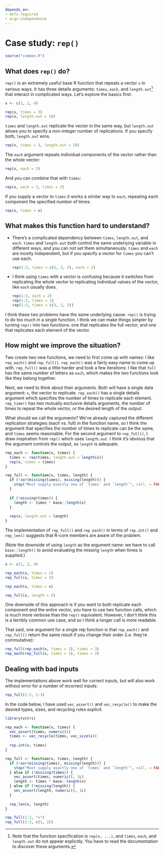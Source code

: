```yaml
---
depends_on:
- defs-required
- args-independence
---
```


# Case study: `rep()` {#cs-rep}

```r
source("common.R")
```

## What does `rep()` do?

`rep()` is an extremely useful base R function that repeats a vector `x` in various ways. It has three details arguments: `times`, `each`, and `length.out`[^rep-dots] that interact in complicated ways. Let's explore the basics first:

[^rep-dots]: Note that the function specification is `rep(x, ...)`, and `times`, `each`, and `length.out` do not appear explicitly. You have to read the documentation to discover these arguments.

```r
x <- c(1, 2, 4)

rep(x, times = 3)
rep(x, length.out = 10)
```

`times` and `length.out` replicate the vector in the same way, but `length.out` allows you to specify a non-integer number of replications. If you specify both, `length.out` wins.

```r
rep(x, times = 3, length.out = 10)
```

The `each` argument repeats individual components of the vector rather than the whole vector:

```r
rep(x, each = 3)
```

And you can combine that with `times`:

```r
rep(x, each = 3, times = 2)
```

If you supply a vector to `times` it works a similar way to `each`, repeating each component the specified number of times:

```r
rep(x, times = x)
```

## What makes this function hard to understand?

*   There's a complicated dependency between `times`, `length.out`, and `each`.
    `times` and `length.out` both control the same underlying variable in 
    different ways, and you can not set them simultaneously. `times` and `each`
    are mostly independent, but if you specify a vector for `times` you can't use
    each.
    
    ```r
    rep(1:3, times = c(2, 2, 2), each = 2)
    ```
    
*   I think using `times` with a vector is confusing because it switches from 
    replicating the whole vector to replicating individual values of the vector,
    like `each` usually does. 
  
    ```r
    rep(1:3, each = 2)
    rep(1:3, times = 2)
    rep(1:3, times = c(2, 2, 2))
    ```
  
I think these two problems have the same underlying cause: `rep()` is trying to do too much in a single function. I think we can make things simpler by turning `rep()` into two functions: one that replicates the full vector, and one that replicates each element of the vector.

## How might we improve the situation?

Two create two new functions, we need to first come up with names: I like `rep_each()` and `rep_full()`. `rep_each()` was a fairly easy name to come up with. `rep_full()` was a little harder and took a few iterations: I like that `full` has the same number of letters as `each`, which makes the two functions look like they belong together.

Next, we need to think about their arguments. Both will have a single data argument: `x`, the vector to replicate. `rep_each()` has a single details argument which specifies the number of times to replicate each element. `rep_time()` has two mutually exclusive details arguments, the number of times to repeat the whole vector, or the desired length of the output. 

What should we call the arguments? We've already captured the different replication strategies (each vs. full) in the function name, so I think the argument that specifies the number of times to replicate can be the same, and `times` seems reasonable. For the second argument to `rep_full()`, I draw inspiration from `rep()` which uses `length.out`. I think it's obvious that the argument controls the output, so `length` is adequate.

```r
rep_each <- function(x, times) {
  times <- rep(times, length.out = length(x))
  rep(x, times = times)
}

rep_full <- function(x, times, length) {
  if (!xor(missing(times), missing(length))) {
    stop("Must supply exactly one of `times` and `length`", call. = FALSE)
  } 
  
  if (!missing(times)) {
    length <- times * base::length(x)
  }
  
  rep(x, length.out = length)
}
```

The implementation of `rep_full()` and `rep_each()` in terms of `rep.int()` and `rep_len()` suggests that R-core members are aware of the problem.

(Note the downside of using `length` as the argument name: we have to call `base::length()` to avoid evaluating the missing `length` when times is supplied.)

```r
x <- c(1, 2, 4)

rep_each(x, times = 2)
rep_full(x, times = 2)

rep_each(x, times = x)

rep_full(x, length = 5)
```

One downside of this approach is if you want to both replicate each component _and_ the entire vector, you have to use two function calls, which is much more verbose than the `rep()` equivalent. However, I don't think this is a terribly common use case, and so I think a longer call is more readable. 

That said, one argument for a single rep function is that `rep_each()` and `rep_full()` return the same result if you change their order (i.e. they're commutative):

```r
rep_full(rep_each(x, times = 2), times = 3)
rep_each(rep_full(x, times = 3), times = 2) 
```

## Dealing with bad inputs

The implementations above work well for correct inputs, but will also work without error for a number of incorrect inputs:

```r
rep_full(1:3, 1:3)
```

In the code below, I have used `vec_assert()` and `vec_recycle()` to make the desired types, sizes, and recycling rules explicit.

```r
library(vctrs)

rep_each <- function(x, times) {
  vec_assert(times, numeric())
  times <- vec_recycle(times, vec_size(x))
  
  rep.int(x, times)
}

rep_full <- function(x, times, length) {
  if (!xor(missing(times), missing(length))) {
    stop("Must supply exactly one of `times` and `length`", call. = FALSE)
  } else if (!missing(times)) {
    vec_assert(times, numeric(), 1L)
    length <- times * base::length(x)
  } else if (!missing(length)) {
    vec_assert(length, numeric(), 1L)
  }
  
  rep_len(x, length)
}
```

```r
rep_full(1:3, "x")
rep_full(1:3, c(1, 2))
```
